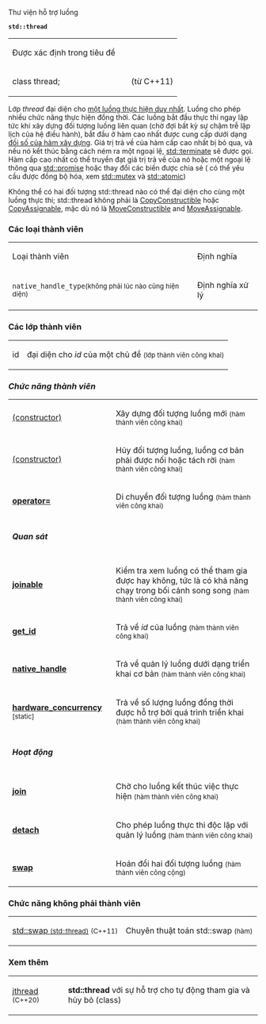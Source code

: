Thư viện hỗ trợ luồng

'''<code>std::thread</code>'''
{| class="wikitable"
|Được xác định trong tiêu đề <code><thread></code>
|
|
|-
|class thread;
|
|(từ C++11)
|}
Lớp ''thread'' đại diện cho [[wikipedia:Thread_(computing)|một luồng thực hiện duy nhất]]. Luồng cho phép nhiều chức năng thực hiện đồng thời. Các luồng bắt đầu thực thi ngay lập tức khi xây dựng đối tượng luồng liên quan (chờ đợi bất kỳ sự chậm trễ lập lịch của hệ điều hành), bắt đầu ở hàm cao nhất được cung cấp dưới dạng [https://en.cppreference.com/w/cpp/thread/thread/thread đối số của hàm xây dựng]. Giá trị trả về của hàm cấp cao nhất bị bỏ qua, và nếu nó kết thúc bằng cách ném ra một ngoại lệ, [https://en.cppreference.com/w/cpp/error/terminate std::terminate] sẽ được gọi. Hàm cấp cao nhất có thể truyền đạt giá trị trả về của nó hoặc một ngoại lệ thông qua [https://en.cppreference.com/w/cpp/thread/promise std::promise] hoặc thay đổi các biến được chia sẻ ( có thể yêu cầu được đồng bộ hóa, xem [https://en.cppreference.com/w/cpp/thread/mutex std::mutex] và [https://en.cppreference.com/w/cpp/atomic/atomic std::atomic])

Không thể có hai đối tượng std::thread nào có thể đại diện cho cùng một luồng thực thi; std::thread không phải là [https://en.cppreference.com/w/cpp/named_req/CopyConstructible CopyConstructible] hoặc [https://en.cppreference.com/w/cpp/named_req/CopyAssignable CopyAssignable], mặc dù nó là [https://en.cppreference.com/w/cpp/named_req/MoveConstructible MoveConstructible] and [https://en.cppreference.com/w/cpp/named_req/MoveAssignable MoveAssignable].
=== Các loại thành viên ===
{| class="wikitable"
|Loại thành viên
|Định nghĩa
|-
|<code>native_handle_type</code><small>(không phải lúc nào cũng hiện diện)</small>
|Định nghĩa xử lý
|}
=== Các lớp thành viên ===
{| class="wikitable"
|id
|đại diện cho ''id'' của một chủ đề
<small>(lớp thành viên công khai)</small>
|}
=== ''Chức năng thành viên'' ===
{| class="wikitable"
|[https://en.cppreference.com/w/cpp/thread/thread/thread (constructor)]
|Xây dựng đối tượng luồng mới
<small>(hàm thành viên công khai)</small>
|-
|[https://en.cppreference.com/w/cpp/thread/thread/~thread (constructor)]
|Hủy đối tượng luồng, luồng cơ bản phải được nối hoặc tách rời
<small>(hàm thành viên công khai)</small>
|-
|'''[https://en.cppreference.com/w/cpp/thread/thread/operator%3D operator=]'''
|Di chuyển đối tượng luồng
<small>(hàm thành viên công khai)</small>
|-
| colspan="2" |
===== ''Quan sát'' =====
|-
|'''[https://en.cppreference.com/w/cpp/thread/thread/joinable joinable]'''
|Kiểm tra xem luồng có thể tham gia được hay không, tức là có khả năng chạy trong bối cảnh song song
<small>(hàm thành viên công khai)</small>
|-
|'''[https://en.cppreference.com/w/cpp/thread/thread/get_id get_id]'''
|Trả về ''id'' của luồng
<small>(hàm thành viên công khai)</small>
|-
|'''[https://en.cppreference.com/w/cpp/thread/thread/native_handle native_handle]'''
|Trả về quản lý luồng dưới dạng triển khai cơ bản
<small>(hàm thành viên công khai)</small>
|-
|'''[https://en.cppreference.com/w/cpp/thread/thread/hardware_concurrency hardware_concurrency]''' <small>[static]</small>
|Trả về số lượng luồng đồng thời được hỗ trợ bởi quá trình triển khai
<small>(hàm thành viên công khai)</small>
|-
| colspan="2" |
===== ''Hoạt động'' =====
|-
|'''[https://en.cppreference.com/w/cpp/thread/thread/join join]'''
|Chờ cho luồng kết thúc việc thực hiện
<small>(hàm thành viên công khai)</small>
|-
|'''[https://en.cppreference.com/w/cpp/thread/thread/detach detach]'''
|Cho phép luồng thực thi độc lập với quản lý luồng
<small>(hàm thành viên công khai)</small>
|-
|'''[https://en.cppreference.com/w/cpp/thread/thread/swap swap]'''
|Hoán đổi hai đối tượng luồng
<small>(hàm thành viên công cộng)</small>
|}
=== Chức năng không phải thành viên ===
{| class="wikitable"
|[https://en.cppreference.com/w/cpp/thread/thread/swap2 std::swap <small>(std::thread)</small>] <small>(C++11)</small>
|Chuyên thuật toán std::swap
<small>(hàm)</small>
|}
=== Xem thêm ===
{| class="wikitable"
|[https://en.cppreference.com/w/cpp/thread/jthread jthread]
<small>(C++20)</small>
|'''std::thread''' với sự hỗ trợ cho tự động tham gia và hủy bỏ
(class)
|}
